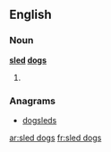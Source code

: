 ==English==

===Noun===
'''[[sled]] [[dog]]s'''

# {{plural of|[[sled dog]]}}

===Anagrams===
* [[dogsleds#English|dogsleds]]

[[ar:sled dogs]]
[[fr:sled dogs]]